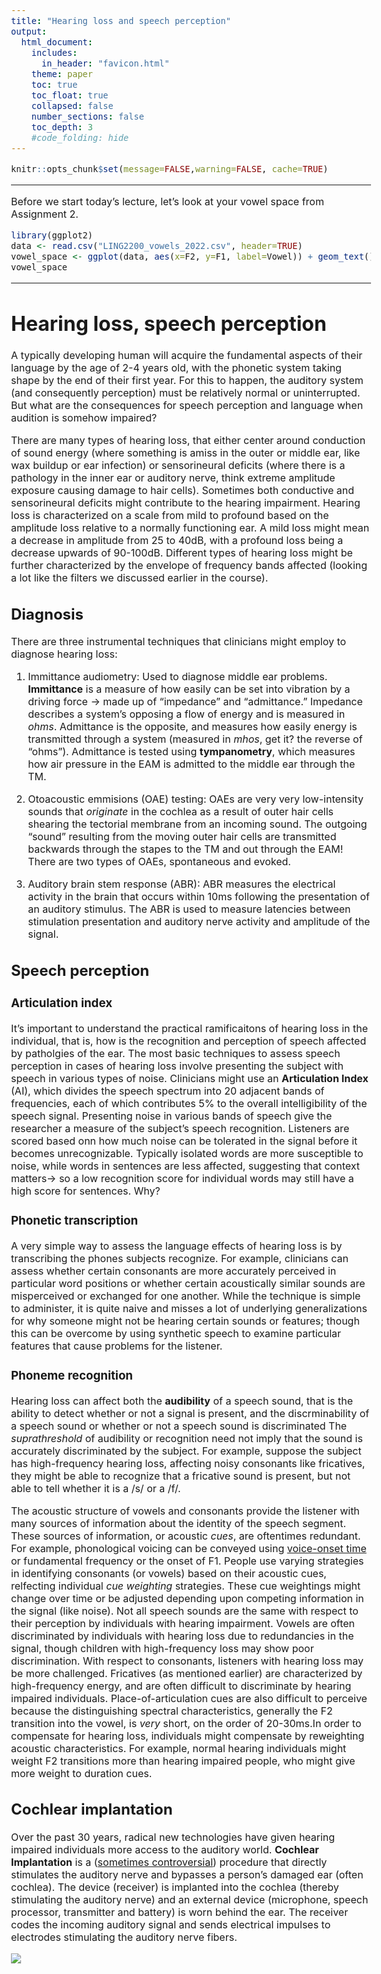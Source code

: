 ```yaml
---
title: "Hearing loss and speech perception"
output:
  html_document:
    includes:
      in_header: "favicon.html"
    theme: paper
    toc: true
    toc_float: true
    collapsed: false
    number_sections: false
    toc_depth: 3
    #code_folding: hide
---
```

<style type="text/css">
  body{
  font-size: 12pt;
}
</style>

```r
knitr::opts_chunk$set(message=FALSE,warning=FALSE, cache=TRUE)
```

----

Before we start today's lecture, let's look at your vowel space from Assignment 2.

```r
library(ggplot2)
data <- read.csv("LING2200_vowels_2022.csv", header=TRUE)
vowel_space <- ggplot(data, aes(x=F2, y=F1, label=Vowel)) + geom_text() + scale_x_reverse() + scale_y_reverse()
vowel_space
```

----

# Hearing loss, speech perception

A typically developing human will acquire the fundamental aspects of their language by the age of 2-4 years old, with the phonetic system taking shape by the end of their first year. For this to happen, the auditory system (and consequently perception) must be relatively normal or uninterrupted. But what are the consequences for speech perception and language when audition is somehow impaired?

There are many types of hearing loss, that either center around conduction of sound energy (where something is amiss in the outer or middle ear, like wax buildup or ear infection) or sensorineural deficits (where there is a pathology in the inner ear or auditory nerve, think extreme amplitude exposure causing damage to hair cells). Sometimes both conductive and sensorineural deficits might contribute to the hearing impairment. Hearing loss is characterized on a scale from mild to profound based on the amplitude loss relative to a normally functioning ear. A mild loss might mean a decrease in amplitude from 25 to 40dB, with a profound loss being a decrease upwards of 90-100dB. Different types of hearing loss might be further characterized by the envelope of frequency bands affected (looking a lot like the filters we discussed earlier in the course).

## Diagnosis

There are three instrumental techniques that clinicians might employ to diagnose hearing loss:

1. Immittance audiometry: Used to diagnose middle ear problems. **Immittance** is a measure of how easily can be set into vibration by a driving force $\rightarrow$ made up of "impedance" and "admittance." Impedance describes a system's opposing a flow of energy and is measured in *ohms*. Admittance is the opposite, and measures how easily energy is transmitted through a system (measured in *mhos*, get it? the reverse of "ohms"). Admittance is tested using **tympanometry**, which measures how air pressure in the EAM is admitted to the middle ear through the TM. 

2. Otoacoustic emmisions (OAE) testing: OAEs are very very low-intensity sounds that *originate* in the cochlea as a result of outer hair cells shearing the tectorial membrane from an incoming sound. The outgoing "sound" resulting from the moving outer hair cells are transmitted backwards through the stapes to the TM and out through the EAM! There are two types of OAEs, spontaneous and evoked. 

3. Auditory brain stem response (ABR): ABR measures the electrical activity in the brain that occurs within 10ms following the presentation of an auditory stimulus. The ABR is used to measure latencies between stimulation presentation and auditory nerve activity and amplitude of the signal. 

## Speech perception

### Articulation index

It's important to understand the practical ramificaitons of hearing loss in the individual, that is, how is the recognition and perception of speech affected by patholgies of the ear. The most basic techniques to assess speech perception in cases of hearing loss involve presenting the subject with speech in various types of noise. Clinicians might use an **Articulation Index** (AI), which divides the speech spectrum into 20 adjacent bands of frequencies, each of which contributes 5% to the overall intelligibility of the speech signal. Presenting noise in various bands of speech give the researcher a measure of the subject's speech recognition. Listeners are scored based onn how much noise can be tolerated in the signal before it becomes unrecognizable. Typically isolated words are more susceptible to noise, while words in sentences are less affected, suggesting that context matters→ so a low recognition score for individual words may still have a high score for sentences. Why?

### Phonetic transcription

A very simple way to assess the language effects of hearing loss is by transcribing the phones subjects recognize. For example, clinicians can assess whether certain consonants are more accurately perceived in particular word positions or whether certain acoustically similar sounds are misperceived or exchanged for one another. While the technique is simple to administer, it is quite naive and misses a lot of underlying generalizations for why someone might not be hearing certain sounds or features; though this can be overcome by using synthetic speech to examine particular features that cause problems for the listener.

### Phoneme recognition 

Hearing loss can affect both the **audibility** of a speech sound, that is the ability to detect whether or not a signal is present, and the discrminability of a speech sound or whether or not a speech sound is discriminated The *suprathreshold* of audibility or recognition need not imply that the sound is accurately discriminated by the subject. For example, suppose the subject has high-frequency hearing loss, affecting noisy consonants like fricatives, they might be able to recognize that a fricative sound is present, but not able to tell whether it is a /s/ or a /f/.

The acoustic structure of vowels and consonants provide the listener with many sources of information about the identity of the speech segment. These sources of information, or acoustic *cues*, are oftentimes redundant. For example, phonological voicing can be conveyed using [voice-onset time](lecture13.html) or fundamental frequency or the onset of F1. People use varying strategies in identifying consonants (or vowels) based on their acoustic cues, relfecting individual *cue weighting* strategies. These cue weightings might change over time or be adjusted depending upon competing information in the signal (like noise). Not all speech sounds are the same with respect to their perception by individuals with hearing impairment. Vowels are often discriminated by individuals with hearing loss due to redundancies in the signal, though children with high-frequency loss may show poor discrimination. With respect to consonants, listeners with hearing loss may be more challenged. Fricatives (as mentioned earlier) are characterized by high-frequency energy, and are often difficult to discriminate by hearing impaired individuals. Place-of-articulation cues are also difficult to perceive because the distinguishing spectral characteristics, generally the F2 transition into the vowel, is *very* short, on the order of 20-30ms.In order to compensate for hearing loss, individuals might compensate by reweighting acoustic characteristics. For example, normal hearing individuals might weight F2 transitions more than hearing impaired people, who might give more weight to duration cues.

## Cochlear implantation

Over the past 30 years, radical new technologies have given hearing impaired individuals more access to the auditory world. **Cochlear Implantation** is a ([sometimes controversial](https://youtu.be/O_O0HIHU6L4)) procedure that directly stimulates the auditory nerve and bypasses a person's damaged ear (often cochlea). The device (receiver) is implanted into the cochlea (thereby stimulating the auditory nerve) and an external device (microphone, speech processor, transmitter and battery) is worn behind the ear. The receiver codes the incoming auditory signal and sends electrical impulses to electrodes stimulating the auditory nerve fibers. 

![](images/cochlear_implant.png)


